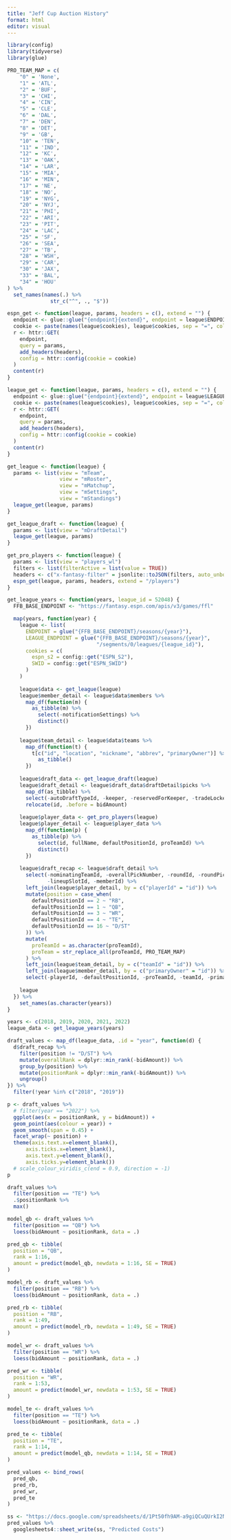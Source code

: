 ```yaml
---
title: "Jeff Cup Auction History"
format: html
editor: visual
---
```


```r
library(config)
library(tidyverse)
library(glue)
```


```r
PRO_TEAM_MAP = c(
    "0" = 'None',
    "1" = 'ATL',
    "2" = 'BUF',
    "3" = 'CHI',
    "4" = 'CIN',
    "5" = 'CLE',
    "6" = 'DAL',
    "7" = 'DEN',
    "8" = 'DET',
    "9" = 'GB',
    "10" = 'TEN',
    "11" = 'IND',
    "12" = 'KC',
    "13" = 'OAK',
    "14" = 'LAR',
    "15" = 'MIA',
    "16" = 'MIN',
    "17" = 'NE',
    "18" = 'NO',
    "19" = 'NYG',
    "20" = 'NYJ',
    "21" = 'PHI',
    "22" = 'ARI',
    "23" = 'PIT',
    "24" = 'LAC',
    "25" = 'SF',
    "26" = 'SEA',
    "27" = 'TB',
    "28" = 'WSH',
    "29" = 'CAR',
    "30" = 'JAX',
    "33" = 'BAL',
    "34" = 'HOU'
) %>% 
  set_names(names(.) %>% 
              str_c("^", ., "$"))
```


```r
espn_get <- function(league, params, headers = c(), extend = "") {
  endpoint <- glue::glue("{endpoint}{extend}", endpoint = league$ENDPOINT)
  cookie <- paste(names(league$cookies), league$cookies, sep = "=", collapse = ";")
  r <- httr::GET(
    endpoint,
    query = params,
    add_headers(headers),
    config = httr::config(cookie = cookie)
  )
  content(r)
}

league_get <- function(league, params, headers = c(), extend = "") {
  endpoint <- glue::glue("{endpoint}{extend}", endpoint = league$LEAGUE_ENDPOINT)
  cookie <- paste(names(league$cookies), league$cookies, sep = "=", collapse = ";")
  r <- httr::GET(
    endpoint,
    query = params,
    add_headers(headers),
    config = httr::config(cookie = cookie)
  )
  content(r)
}

get_league <- function(league) {
  params <- list(view = "mTeam",
                 view = "mRoster",
                 view = "mMatchup",
                 view = "mSettings",
                 view = "mStandings")
  league_get(league, params)
}

get_league_draft <- function(league) {
  params <- list(view = "mDraftDetail")
  league_get(league, params)
}

get_pro_players <- function(league) {
  params <- list(view = "players_wl")
  filters <- list(filterActive = list(value = TRUE))
  headers <- c("x-fantasy-filter" = jsonlite::toJSON(filters, auto_unbox = TRUE))
  espn_get(league, params, headers, extend = "/players")
}
```

```r
get_league_years <- function(years, league_id = 52048) {
  FFB_BASE_ENDPOINT <- "https://fantasy.espn.com/apis/v3/games/ffl"

  map(years, function(year) {
    league <- list(
      ENDPOINT = glue("{FFB_BASE_ENDPOINT}/seasons/{year}"),
      LEAGUE_ENDPOINT = glue("{FFB_BASE_ENDPOINT}/seasons/{year}",
                             "/segments/0/leagues/{league_id}"),
      cookies = c(
        espn_s2 = config::get("ESPN_S2"),
        SWID = config::get("ESPN_SWID")
      )
    )
    
    league$data <- get_league(league)
    league$member_detail <- league$data$members %>% 
      map_df(function(m) {
        as_tibble(m) %>% 
          select(-notificationSettings) %>% 
          distinct()
      })
    
    league$team_detail <- league$data$teams %>% 
      map_df(function(t) {
        t[c("id", "location", "nickname", "abbrev", "primaryOwner")] %>% 
          as_tibble()
      })
    
    league$draft_data <- get_league_draft(league)
    league$draft_detail <- league$draft_data$draftDetail$picks %>%  
      map_df(as_tibble) %>% 
      select(-autoDraftTypeId, -keeper, -reservedForKeeper, -tradeLocked) %>% 
      relocate(id, .before = bidAmount)
    
    league$player_data <- get_pro_players(league)
    league$player_detail <- league$player_data %>% 
      map_df(function(p) {
        as_tibble(p) %>% 
          select(id, fullName, defaultPositionId, proTeamId) %>% 
          distinct()
      })
    
    league$draft_recap <- league$draft_detail %>% 
      select(-nominatingTeamId, -overallPickNumber, -roundId, -roundPickNumber,
             -lineupSlotId, -memberId) %>% 
      left_join(league$player_detail, by = c("playerId" = "id")) %>% 
      mutate(position = case_when(
        defaultPositionId == 2 ~ "RB",
        defaultPositionId == 1 ~ "QB",
        defaultPositionId == 3 ~ "WR",
        defaultPositionId == 4 ~ "TE",
        defaultPositionId == 16 ~ "D/ST"
      )) %>% 
      mutate(
        proTeamId = as.character(proTeamId),
        proTeam = str_replace_all(proTeamId, PRO_TEAM_MAP)
      ) %>% 
      left_join(league$team_detail, by = c("teamId" = "id")) %>%
      left_join(league$member_detail, by = c("primaryOwner" = "id")) %>%
      select(-playerId, -defaultPositionId, -proTeamId, -teamId, -primaryOwner)
    
    league
  }) %>% 
    set_names(as.character(years))
}
```

```r
years <- c(2018, 2019, 2020, 2021, 2022)
league_data <- get_league_years(years)
```

```r
draft_values <- map_df(league_data, .id = "year", function(d) {
  d$draft_recap %>% 
    filter(position != "D/ST") %>% 
    mutate(overallRank = dplyr::min_rank(-bidAmount)) %>% 
    group_by(position) %>% 
    mutate(positionRank = dplyr::min_rank(-bidAmount)) %>% 
    ungroup()
}) %>% 
  filter(!year %in% c("2018", "2019"))

p <- draft_values %>% 
  # filter(year == "2022") %>% 
  ggplot(aes(x = positionRank, y = bidAmount)) +
  geom_point(aes(colour = year)) +
  geom_smooth(span = 0.45) +
  facet_wrap(~ position) +
  theme(axis.text.x=element_blank(),
      axis.ticks.x=element_blank(),
      axis.text.y=element_blank(),
      axis.ticks.y=element_blank())
  # scale_colour_viridis_c(end = 0.9, direction = -1)
p
```
```r
draft_values %>% 
  filter(position == "TE") %>% 
  .$positionRank %>% 
  max()
```

```r
model_qb <- draft_values %>% 
  filter(position == "QB") %>% 
  loess(bidAmount ~ positionRank, data = .)

pred_qb <- tibble(
  position = "QB",
  rank = 1:16,
  amount = predict(model_qb, newdata = 1:16, SE = TRUE)
)

model_rb <- draft_values %>% 
  filter(position == "RB") %>% 
  loess(bidAmount ~ positionRank, data = .)

pred_rb <- tibble(
  position = "RB",
  rank = 1:49,
  amount = predict(model_rb, newdata = 1:49, SE = TRUE)
)

model_wr <- draft_values %>% 
  filter(position == "WR") %>% 
  loess(bidAmount ~ positionRank, data = .)

pred_wr <- tibble(
  position = "WR",
  rank = 1:53,
  amount = predict(model_wr, newdata = 1:53, SE = TRUE)
)

model_te <- draft_values %>% 
  filter(position == "TE") %>% 
  loess(bidAmount ~ positionRank, data = .)

pred_te <- tibble(
  position = "TE",
  rank = 1:14,
  amount = predict(model_qb, newdata = 1:14, SE = TRUE)
)

pred_values <- bind_rows(
  pred_qb,
  pred_rb,
  pred_wr,
  pred_te
)
```


```r
ss <- "https://docs.google.com/spreadsheets/d/1Pt50fh9AM-a9giQCuQUrkI2NbROHlBGsb4PPHk3utFI"
pred_values %>% 
  googlesheets4::sheet_write(ss, "Predicted Costs")
```

